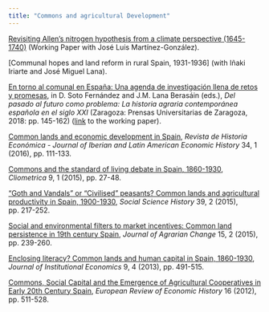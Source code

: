 ```yaml
---
title: "Commons and agricultural Development"
---
```


[Revisiting Allen's nitrogen hypothesis from a climate perspective (1645-1740)](https://repositori.uji.es/xmlui/bitstream/handle/10234/182881/DT-SEHA%201902.pdf?sequence=1&isAllowed=y) (Working Paper with José Luis Martínez-González).

[Communal hopes and land reform in rural Spain, 1931-1936] (with Iñaki Iriarte and José Miguel Lana).

[En torno al comunal en España: Una agenda de investigación llena de retos y promesas](https://puz.unizar.es/2006-del-pasado-al-futuro-como-problema-la-historia-agraria-contemporanea-espanola-en-el-siglo-xxi.html), in D. Soto Fernández and J.M. Lana Berasáin (eds.), *Del pasado al futuro como problema: La historia agraria contemporánea española en el siglo XXI* (Zaragoza: Prensas Universitarias de Zaragoza, 2018: pp. 145-162) ([link](https://repositori.uji.es/xmlui/bitstream/handle/10234/176624/DT-SEHA-1804.pdf?sequence=1&isAllowed=y) to the working paper).

[Common lands and economic development in Spain](https://doi.org/10.1017/S0212610915000269), *Revista de Historia Económica - Journal of Iberian and Latin American Economic History* 34, 1 (2016), pp. 111-133.

[Commons and the standard of living debate in Spain, 1860-1930](https://doi.org/10.1007/s11698-014-0107-9), *Cliometrica* 9, 1 (2015), pp. 27-48.

["Goth and Vandals" or "Civilised" peasants? Common lands and agricultural productivity in Spain, 1900-1930](https://doi.org/10.1017/ssh.2015.52), *Social Science History* 39, 2 (2015), pp. 217-252.

[Social and environmental filters to market incentives: Common land persistence in 19th century Spain](https://doi.org/10.1111/joac.12056), *Journal of Agrarian Change* 15, 2 (2015), pp. 239-260.

[Enclosing literacy? Common lands and human capital in Spain, 1860-1930](https://doi.org/10.1017/S1744137413000209), *Journal of Institutional Economics* 9, 4 (2013), pp. 491-515.

[Commons, Social Capital and the Emergence of Agricultural Cooperatives in Early 20th Century Spain](https://doi.org/10.1093/ereh/hes014), *European Review of Economic History* 16 (2012), pp. 511-528.

